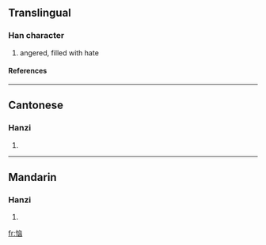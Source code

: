 {{see|惱}}

==Translingual==
===Han character===
{{Han char|rn=61|rad=心|as=06|sn=9|four=|canj=心卜山大 (PYUK)}}
# angered, filled with hate
====References====
{{Han ref|kx=0386.161|hdz=42298.050|uh=607C|ud=24700}}
----
==Cantonese==
===Hanzi===
{{yue-hanzi|jyut=|y=nou5}}
# {{defn|Cantonese}}
----
==Mandarin==
===Hanzi===
{{cmn-hanzi|tra=惱|pin=[[nǎo]] (nao3)|wg=nao<sup>3</sup>}}
# {{defn|Mandarin}}

[[fr:恼]]
